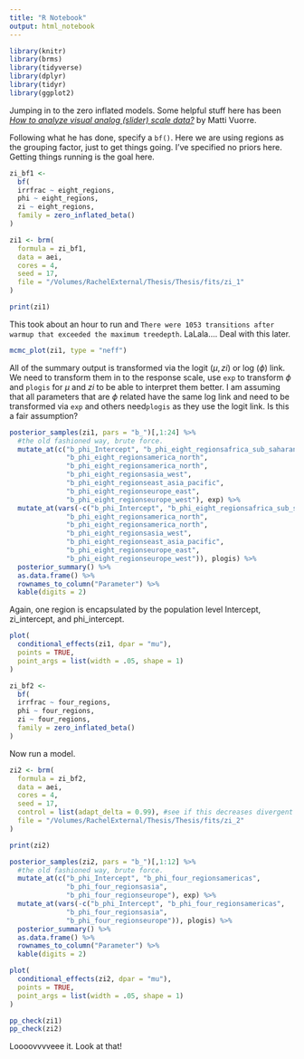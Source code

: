 ```yaml
---
title: "R Notebook"
output: html_notebook
---
```


```r
library(knitr)
library(brms)
library(tidyverse)
library(dplyr)
library(tidyr)
library(ggplot2)
```



Jumping in to the zero inflated models. Some helpful stuff here has been [_How to analyze visual analog (slider) scale data?_](https://mvuorre.github.io/posts/2019-02-18-analyze-analog-scale-ratings-with-zero-one-inflated-beta-models/) by Matti Vuorre. 

Following what he has done, specify a `bf()`. Here we are using regions as the grouping factor, just to get things going. I've specified no priors here. Getting things running is the goal here. 
```r
zi_bf1 <- 
  bf(
  irrfrac ~ eight_regions,
  phi ~ eight_regions,
  zi ~ eight_regions,
  family = zero_inflated_beta()
)

zi1 <- brm(
  formula = zi_bf1,
  data = aei,
  cores = 4,
  seed = 17,
  file = "/Volumes/RachelExternal/Thesis/Thesis/fits/zi_1"
)

print(zi1)
```

This took about an hour to run and `There were 1053 transitions after warmup that exceeded the maximum treedepth`. LaLala.... Deal with this later. 

```r
mcmc_plot(zi1, type = "neff")
```


All of the summary output is transformed via the logit ($\mu, zi$) or log ($\phi$) link. We need to transform them in to the response scale, use `exp` to transform $\phi$ and `plogis` for $\mu$ and $zi$ to be able to interpret them better. I am assuming that all parameters that are $\phi$ related have the same  log link and need to be transformed via `exp` and others need`plogis` as they use the logit link. Is this a fair assumption?

```r
posterior_samples(zi1, pars = "b_")[,1:24] %>% 
  #the old fashioned way, brute force.
  mutate_at(c("b_phi_Intercept", "b_phi_eight_regionsafrica_sub_saharan", 
              "b_phi_eight_regionsamerica_north", 
              "b_phi_eight_regionsamerica_north",
              "b_phi_eight_regionsasia_west", 
              "b_phi_eight_regionseast_asia_pacific",
              "b_phi_eight_regionseurope_east", 
              "b_phi_eight_regionseurope_west"), exp) %>% 
  mutate_at(vars(-c("b_phi_Intercept", "b_phi_eight_regionsafrica_sub_saharan", 
              "b_phi_eight_regionsamerica_north", 
              "b_phi_eight_regionsamerica_north",
              "b_phi_eight_regionsasia_west", 
              "b_phi_eight_regionseast_asia_pacific",
              "b_phi_eight_regionseurope_east", 
              "b_phi_eight_regionseurope_west")), plogis) %>% 
  posterior_summary() %>% 
  as.data.frame() %>% 
  rownames_to_column("Parameter") %>% 
  kable(digits = 2) 
```
Again, one region is encapsulated by the population level Intercept, zi_intercept, and phi_intercept. 

```r
plot(
  conditional_effects(zi1, dpar = "mu"), 
  points = TRUE, 
  point_args = list(width = .05, shape = 1)
)
```


```r
zi_bf2 <- 
  bf(
  irrfrac ~ four_regions,
  phi ~ four_regions,
  zi ~ four_regions,
  family = zero_inflated_beta()
)
```


Now run a model.
```r
zi2 <- brm(
  formula = zi_bf2,
  data = aei,
  cores = 4,
  seed = 17,
  control = list(adapt_delta = 0.99), #see if this decreases divergent trans
  file = "/Volumes/RachelExternal/Thesis/Thesis/fits/zi_2"
)
```
```r
print(zi2)
```


```r
posterior_samples(zi2, pars = "b_")[,1:12] %>% 
  #the old fashioned way, brute force.
  mutate_at(c("b_phi_Intercept", "b_phi_four_regionsamericas", 
              "b_phi_four_regionsasia", 
              "b_phi_four_regionseurope"), exp) %>% 
  mutate_at(vars(-c("b_phi_Intercept", "b_phi_four_regionsamericas", 
              "b_phi_four_regionsasia", 
              "b_phi_four_regionseurope")), plogis) %>% 
  posterior_summary() %>% 
  as.data.frame() %>% 
  rownames_to_column("Parameter") %>% 
  kable(digits = 2) 

```

```r
plot(
  conditional_effects(zi2, dpar = "mu"), 
  points = TRUE, 
  point_args = list(width = .05, shape = 1)
)
```
```r
pp_check(zi1)
pp_check(zi2)
```
Loooovvvveee it. Look at that!
